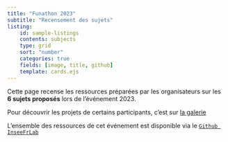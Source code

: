 ```yaml
---
title: "Funathon 2023"
subtitle: "Recensement des sujets"
listing:
    id: sample-listings
    contents: subjects
    type: grid
    sort: "number"
    categories: true
    fields: [image, title, github]
    template: cards.ejs
---
```


Cette page recense les ressources préparées par les organisateurs sur les __6 sujets proposés__
lors de l'événement 2023.

Pour découvrir les projets de certains participants, c'est sur [la galerie](./gallery.qmd)

::: {#sample-listings}
:::

L'ensemble des ressources de cet événement est disponible via le [`Github InseeFrLab`](https://github.com/InseeFrLab/funathon2023)